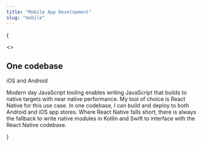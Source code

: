 ```yaml
---
title: "Mobile App Development"
slug: "mobile"
---
```



{

<>
  <div class="overflow-hidden mt-28">
    <div class="mx-auto max-w-2xl lg:mx-0 lg:max-w-none">
      <h2 class="text-base font-semibold leading-7 text-way_blue">
        One codebase
      </h2>
      <p class="mt-2 text-pretty text-4xl font-semibold tracking-tight text-gray-900 sm:text-5xl">
        iOS and Android
      </p>
      <p class="mt-6 text-lg leading-8 text-gray-600">
        Modern day JavaScript tooling enables writing JavaScript that builds to
        native targets with near native performance. My tool of choice is React
        Native for this use case. In one codebase, I can build and deploy to
        both Android and iOS app stores. Where React Native falls short, there
        is always the fallback to write native modules in Kotlin and Swift to
        interface with the React Native codebase.
      </p>
    </div>
    <Workflow />
  </div>
</>
}
